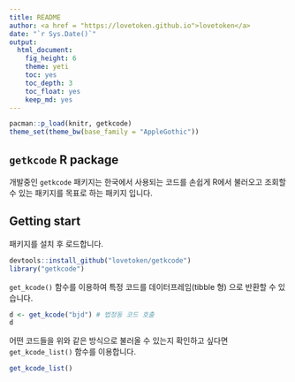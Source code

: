 ```yaml
---
title: README
author: <a href = "https://lovetoken.github.io">lovetoken</a>
date: "`r Sys.Date()`"
output: 
  html_document:
    fig_height: 6
    theme: yeti
    toc: yes
    toc_depth: 3
    toc_float: yes
    keep_md: yes
---
```


```r
pacman::p_load(knitr, getkcode)
theme_set(theme_bw(base_family = "AppleGothic"))
```

## `getkcode` R package

개발중인 `getkcode` 패키지는 한국에서 사용되는 코드를 손쉽게 R에서 불러오고 조회할 수 있는 패키지를 목표로 하는 패키지 입니다.

## Getting start

패키지를 설치 후 로드합니다.

```r
devtools::install_github("lovetoken/getkcode")
library("getkcode")
```

`get_kcode()` 함수를 이용하여 특정 코드를 데이터프레임(tibble 형) 으로 반환할 수 있습니다.

```r
d <- get_kcode("bjd") # 법정동 코드 호출
d
```

어떤 코드들을 위와 같은 방식으로 불러올 수 있는지 확인하고 싶다면 `get_kcode_list()` 함수를 이용합니다.

```r
get_kcode_list()
```

